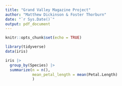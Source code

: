 ```yaml
---
title: "Grand Valley Magazine Project"
author: "Matthew Dickinson & Foster Thorburn"
date: "`r Sys.Date()`"
output: pdf_document
---
```


```r
knitr::opts_chunk$set(echo = TRUE)
```

```r
library(tidyverse)
data(iris)
```

```r
iris |>
  group_by(Species) |>
  summarize(n = n(),
            mean_petal_length = mean(Petal.Length)
            )
```

